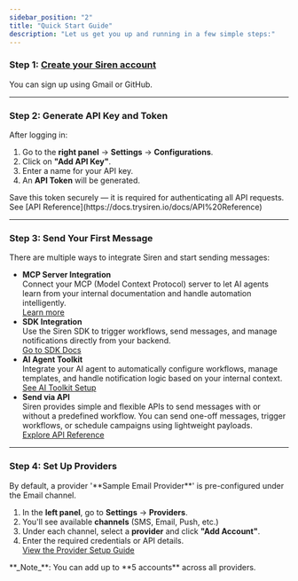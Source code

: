 ```yaml
---
sidebar_position: "2"
title: "Quick Start Guide"
description: "Let us get you up and running in a few simple steps:"
---
```


### Step 1: [Create your Siren account](https://app.trysiren.io/sign-up)

You can sign up using Gmail or GitHub.

---

### Step 2: Generate API Key and Token

After logging in:

1. Go to the **right panel** → **Settings** → **Configurations**.
2. Click on **"Add API Key"**.
3. Enter a name for your API key.
4. An **API Token** will be generated.

<Warning>
  Save this token securely — it is required for authenticating all API requests. See [API Reference](https://docs.trysiren.io/docs/API%20Reference)
</Warning>

---

### Step 3: Send Your First Message

There are multiple ways to integrate Siren and start sending messages:

- **MCP Server Integration**\
  Connect your MCP (Model Context Protocol) server to let AI agents learn from your internal documentation and handle automation intelligently.\
  [Learn more](https://docs.trysiren.io/docs/MCP%20Server)
- **SDK Integration**\
  Use the Siren SDK to trigger workflows, send messages, and manage notifications directly from your backend.\
  [Go to SDK Docs](https://docs.trysiren.io/docs/SDK)
- **AI Agent Toolkit**\
  Integrate your AI agent to automatically configure workflows, manage templates, and handle notification logic based on your internal context.\
  [See AI Toolkit Setup](/docs/MCP)
- **Send via API**\
  Siren provides simple and flexible APIs to send messages with or without a predefined workflow. You can send one-off messages, trigger workflows, or schedule campaigns using lightweight payloads.\
  [Explore API Reference](https://docs.trysiren.io/docs/API%20Reference)

---

### Step 4: Set Up Providers

<Info>
  By default, a provider '**Sample Email Provider**' is pre-configured under the Email channel.
</Info>

1. In the **left panel**, go to **Settings** → **Providers**.
2. You'll see available **channels** (SMS, Email, Push, etc.)
3. Under each channel, select a **provider** and click **"Add Account"**.
4. Enter the required credentials or API details.\
   [View the Provider Setup Guide](https://docs.trysiren.io/docs/Providers)

<Note>
  **_Note_**: You can add up to **5 accounts** across all providers.
</Note>